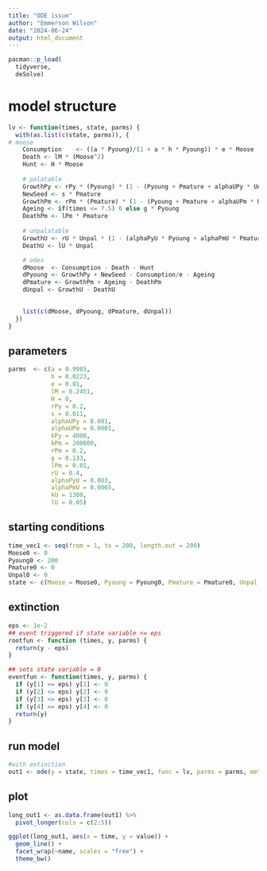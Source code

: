 ```yaml
---
title: "ODE issue"
author: "Emmerson Wilson"
date: "2024-06-24"
output: html_document
---
```


```r
pacman::p_load(
  tidyverse,
  deSolve)
```

# model structure
```r
lv <- function(times, state, parms) {
  with(as.list(c(state, parms)), {
# moose
    Consumption    <- ((a * Pyoung)/(1 + a * h * Pyoung)) * e * Moose
    Death <- lM * (Moose^2)
    Hunt <- H * Moose
    
    # palatable 
    GrowthPy <- rPy * (Pyoung) * (1 - (Pyoung + Pmature + alphaUPy * Unpal)/kPy)
    NewSeed <- s * Pmature
    GrowthPm <- rPm * (Pmature) * (1 - (Pyoung + Pmature + alphaUPm * Unpal)/kPm)
    Ageing <- if(times <= 7.5) 0 else g * Pyoung  
    DeathPm <- lPm * Pmature
    
    # unpalatable
    GrowthU <- rU * Unpal * (1 - (alphaPyU * Pyoung + alphaPmU * Pmature + Unpal)/kU)
    DeathU <- lU * Unpal

    # odes
    dMoose  <- Consumption - Death - Hunt
    dPyoung <- GrowthPy + NewSeed - Consumption/e - Ageing
    dPmature <- GrowthPm + Ageing - DeathPm
    dUnpal <- GrowthU - DeathU
    

    list(c(dMoose, dPyoung, dPmature, dUnpal))
  })
}
```

## parameters
```r
parms  <- c(a = 0.9985, 
            h = 0.0223,  
            e = 0.01, 
            lM = 0.2451, 
            H = 0,
            rPy = 0.2,
            s = 0.011,
            alphaUPy = 0.001,
            alphaUPm = 0.0001, 
            kPy = 4000,
            kPm = 200000, 
            rPm = 0.2,
            g = 0.133,
            lPm = 0.01,
            rU = 0.4,
            alphaPyU = 0.003, 
            alphaPmU = 0.0065, 
            kU = 1300,
            lU = 0.05)
```

## starting conditions
```r
time_vec1 <- seq(from = 1, to = 200, length.out = 200)
Moose0 <- 0
Pyoung0 <- 200
Pmature0 <- 0
Unpal0 <- 0
state <- c(Moose = Moose0, Pyoung = Pyoung0, Pmature = Pmature0, Unpal = Unpal0)
```

## extinction
```r
eps <- 1e-2
## event triggered if state variable <= eps
rootfun <- function (times, y, parms) {
  return(y - eps)
}

## sets state variable = 0
eventfun <- function(times, y, parms) {
  if (y[1] <= eps) y[1] <- 0
  if (y[2] <= eps) y[2] <- 0
  if (y[3] <= eps) y[3] <- 0
  if (y[4] <= eps) y[4] <- 0
  return(y)
}
```

## run model
```r
#with extinction
out1 <- ode(y = state, times = time_vec1, func = lv, parms = parms, method = "lsoda", rootfun = rootfun, events = list(func = eventfun, root = TRUE))
```

## plot
```r
long_out1 <- as.data.frame(out1) %>% 
  pivot_longer(cols = c(2:5))

ggplot(long_out1, aes(x = time, y = value)) +
  geom_line() +
  facet_wrap(~name, scales = "free") +
  theme_bw() 
```